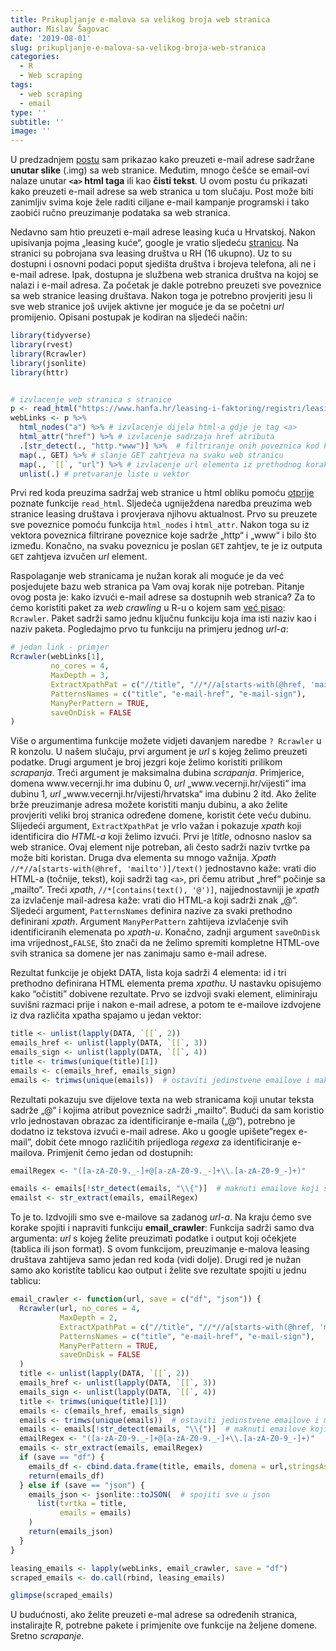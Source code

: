 ```yaml
---
title: Prikupljanje e-malova sa velikog broja web stranica
author: Mislav Šagovac
date: '2019-08-01'
slug: prikupljanje-e-malova-sa-velikog-broja-web-stranica
categories:
  - R
  - Web scraping
tags:
  - web scraping
  - email
type: ''
subtitle: ''
image: ''
---
```


U predzadnjem [postu](http://croecon.contentio.biz/post/kako-preuzeti-e-mailove-sa-web-stranice-pomo-u-r-a/) sam prikazao kako preuzeti e-mail adrese sadržane **unutar slike** (.img) sa web stranice. Međutim, mnogo češće se email-ovi nalaze unutar **`<a>` html taga** ili kao **čisti tekst**. U ovom postu ću prikazati kako preuzeti e-mail adrese sa web stranica u tom slučaju. Post može biti zanimljiv svima koje žele raditi ciljane e-mail kampanje programski i tako zaobići ručno preuzimanje podataka sa web stranica. 

Nedavno sam htio preuzeti e-mail adrese leasing kuća u Hrvatskoj. Nakon upisivanja pojma „leasing kuće“, google je vratio sljedeću [stranicu](https://www.hanfa.hr/leasing-i-faktoring/registri/leasing-drustva/). Na stranici su pobrojana sva leasing društva u RH (16 ukupno). Uz to su dostupni i osnovni podaci poput sjedišta društva i brojeva telefona, ali ne i e-mail adrese. Ipak, dostupna je službena web stranica društva na kojoj se  nalazi i e-mail adresa. Za početak je dakle potrebno preuzeti sve poveznice sa web stranice leasing društava. Nakon toga je potrebno provjeriti jesu li sve web stranice još uvijek aktivne jer moguće je da se početni *url* promijenio. Opisani postupak je kodiran na sljedeći način:

```r

library(tidyverse)
library(rvest)
library(Rcrawler)
library(jsonlite)
library(httr)


# izvlacenje web stranica s stranice
p <- read_html("https://www.hanfa.hr/leasing-i-faktoring/registri/leasing-drustva/")
webLinks <- p %>% 
  html_nodes("a") %>% # izvlacenje dijela html-a gdje je tag <a>
  html_attr("href") %>% # izvlacenje sadrzaja href atributa
  .[str_detect(., "http.*www")] %>%  # filtriranje onih poveznica kod kojih se pojavljuje http
  map(., GET) %>% # slanje GET zahtjeva na svaku web stranicu
  map(., `[[`, "url") %>% # izvlacenje url elementa iz prethodnog koraka kako bi se dobila aktualna adresa
  unlist(.) # pretvaranje liste u vektor

```

Prvi red koda preuzima sadržaj web stranice u html obliku pomoću [otprije](http://croecon.contentio.biz/post/kako-preuzeti-e-mailove-sa-web-stranice-pomo-u-r-a/) poznate funkcije `read_html`. Sljedeća ugniježdena naredba preuzima web stranice leasing društava i provjerava njihovu aktualnost. Prvo su preuzete sve poveznice pomoću funkcija `html_nodes` i `html_attr`. Nakon toga su iz vektora poveznica filtrirane poveznice koje sadrže „http“ i „www“ i bilo što između. Konačno, na svaku poveznicu je poslan `GET` zahtjev, te je iz outputa `GET` zahtjeva izvučen *url* element. 

Raspolaganje web stranicama je nužan korak ali moguće je da već posjedujete bazu web stranica pa Vam ovaj korak nije potreban. Pitanje ovog posta je: kako izvući e-mail adrese sa dostupnih web stranica? Za to ćemo koristiti paket za *web crawling* u R-u o kojem sam [već pisao](http://croecon.contentio.biz/post/neiskori-teni-potencijalni-analize-teksta-u-rh/): `Rcrawler`. Paket sadrži samo jednu ključnu funkciju koja ima isti naziv kao i naziv paketa. Pogledajmo prvo tu funkciju na primjeru jednog *url-a*:

```r
# jedan link - primjer
Rcrawler(webLinks[1], 
         no_cores = 4,
         MaxDepth = 3,
         ExtractXpathPat = c("//title", "//*//a[starts-with(@href, 'mailto')]/text()", "//*[contains(text(), '@')]"),
         PatternsNames = c("title", "e-mail-href", "e-mail-sign"),
         ManyPerPattern = TRUE,
         saveOnDisk = FALSE
)
```

Više o argumentima funkcije možete vidjeti davanjem naredbe `? Rcrawler ` u R konzolu. U našem slučaju, prvi argument je *url* s kojeg želimo preuzeti podatke. Drugi argument je broj jezgri koje želimo koristiti prilikom *scrapanja*. Treći argument je maksimalna dubina *scrapanja*. Primjerice, domena www.vecernji.hr ima dubinu 0, *url* „www.vecernji.hr/vijesti“ ima dubinu 1, *url* „www.vecernji.hr/vijesti/hrvatska“ ima dubinu 2 itd. Ako želite brže preuzimanje adresa možete koristiti manju dubinu, a ako želite provjeriti veliki broj stranica određene domene, koristit ćete veću dubinu. Slijedeći argument, `ExtractXpathPat` je vrlo važan i pokazuje *xpath* koji identificira dio *HTML-a* koji želimo izvući. Prvi je *\\title*, odnosno naslov sa web stranice. Ovaj element nije potreban, ali često sadrži naziv tvrtke pa može biti koristan. Druga dva elementa su mnogo važnija. *Xpath*  `//*//a[starts-with(@href, 'mailto')]/text()`  jednostavno kaže: vrati dio HTML-a (točnije, tekst), koji sadrži tag `<a>`, pri čemu atribut „href“ počinje sa „mailto“. Treći *xpath*, `//*[contains(text(), '@')]`, najjednostavniji je *xpath* za izvlačenje mail-adresa kaže: vrati dio HTML-a koji sadrži znak „@“. Sljedeći argument, `PatternsNames` definira nazive za svaki prethodno definirani *xpath*. Argument `ManyPerPattern` zahtijeva izvlačenje svih identificiranih elemenata po *xpath-u*. Konačno, zadnji argument `saveOnDisk` ima vrijednost`„FALSE`, što znači da ne želimo spremiti kompletne HTML-ove svih stranica sa domene jer nas zanimaju samo e-mail adrese.

Rezultat funkcije je objekt DATA, lista koja sadrži 4 elementa: id  i tri prethodno definirana HTML elementa prema *xpathu*. U nastavku opisujemo kako "očistiti" dobivene rezultate. Prvo se izdvoji svaki element, eliminiraju suvišni razmaci prije i nakon e-mail adrese, a potom te e-mailove izdvojene iz dva različita xpatha spajamo u jedan vektor:

```r
title <- unlist(lapply(DATA, `[[`, 2))
emails_href <- unlist(lapply(DATA, `[[`, 3))
emails_sign <- unlist(lapply(DATA, `[[`, 4))
title <- trimws(unique(title)[1])
emails <- c(emails_href, emails_sign)
emails <- trimws(unique(emails))  # ostaviti jedinstvene emailove i maknuti suvišne razmake sa lijeve i desne strane

```

Rezultati pokazuju sve dijelove texta na web stranicama koji unutar teksta sadrže „@“ i kojima atribut poveznice sadrži „mailto“. Budući da sam koristio vrlo jednostavan obrazac za identificiranje e-maila („@“), potrebno je dodatno iz tekstova izvući e-mail adrese. Ako u google upišete "regex e-mail", dobit ćete mnogo različitih prijedloga *regexa* za identificiranje e-mailova. Primjenit ćemo jedan od dostupnih:

```r
emailRegex <- "([a-zA-Z0-9._-]+@[a-zA-Z0-9._-]+\\.[a-zA-Z0-9_-]+)"

emails <- emails[!str_detect(emails, "\\{")]  # maknuti emailove koji se nalaze unutar Javascript koda
emailst <- str_extract(emails, emailRegex)
```

To je to. Izdvojili smo sve e-mailove sa zadanog *url-a*. Na kraju ćemo sve korake spojiti i napraviti funkciju **email_crawler**:
Funkcija sadrži samo dva argumenta: *url* s kojeg želite preuzimati podatke i output koji očekjete (tablica ili json format). S ovom funkcijom, preuzimanje e-malova leasing društava zahtijeva samo jedan red koda (vidi dolje). Drugi red je nužan samo ako koristite tablicu kao output i želite sve rezultate spojiti u jednu tablicu:

```r

email_crawler <- function(url, save = c("df", "json")) {
  Rcrawler(url, no_cores = 4,
           MaxDepth = 2,
           ExtractXpathPat = c("//title", "//*//a[starts-with(@href, 'mailto')]/text()", "//*[contains(text(), '@')]"),
           PatternsNames = c("title", "e-mail-href", "e-mail-sign"),
           ManyPerPattern = TRUE,
           saveOnDisk = FALSE
  )
  title <- unlist(lapply(DATA, `[[`, 2))
  emails_href <- unlist(lapply(DATA, `[[`, 3))
  emails_sign <- unlist(lapply(DATA, `[[`, 4))
  title <- trimws(unique(title)[1])
  emails <- c(emails_href, emails_sign)
  emails <- trimws(unique(emails))  # ostaviti jedinstvene emailove i maknuti suvišne razmake sa lijeve i desne strane
  emails <- emails[!str_detect(emails, "\\{")]  # maknuti emailove koji se nalaze unutar Javascript koda
  emailRegex <- "([a-zA-Z0-9._-]+@[a-zA-Z0-9._-]+\\.[a-zA-Z0-9_-]+)"
  emails <- str_extract(emails, emailRegex)
  if (save == "df") {
    emails_df <- cbind.data.frame(title, emails, domena = url,stringsAsFactors = FALSE)  # spojiti sve u df 
    return(emails_df)
  } else if (save == "json") {
    emails_json <- jsonlite::toJSON(  # spojiti sve u json
      list(tvrtka = title,
           emails = emails)
    )
    return(emails_json)
  }
}

leasing_emails <- lapply(webLinks, email_crawler, save = "df")
scraped_emails <- do.call(rbind, leasing_emails)

```

```r
glimpse(scraped_emails)
```


U budućnosti, ako želite preuzeti e-mal adrese sa određenih stranica, instalirajte R, potrebne pakete i primjenite ove funkcije na željene domene. Sretno *scrapanje*.

